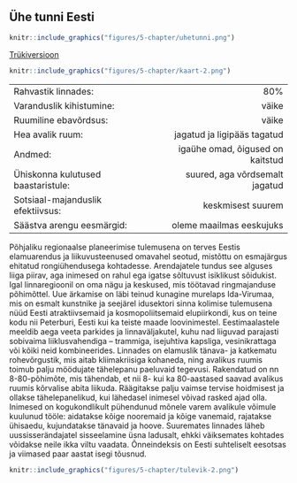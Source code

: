## Ühe tunni Eesti {-.chapter_section .chapter5_section .future_section}

<div class="map-icon">
```r
knitr::include_graphics("figures/5-chapter/uhetunni.png")
```
</div>

<div><a class="print-btn" href="print/EIA-2019-5.1-UhetunniEesti.pdf"><i class="fa fa-file" aria-hidden="true"></i>Trükiversioon</a></div>

```r

knitr::include_graphics("figures/5-chapter/kaart-2.png")

```

<table class="future-table">
<tbody>

<tr>
<td align="left" class="future-table-black">Rahvastik linnades:</td>
<td align="right" class="future-table-red">80%</td>
</tr>

<tr>
<td align="left" class="future-table-black">Varanduslik kihistumine:</td>
<td align="right" class="future-table-red">väike</td>
</tr>

<tr>
<td align="left" class="future-table-black">Ruumiline ebavõrdsus:</td>
<td align="right" class="future-table-red">väike</td>
</tr>

<tr>
<td align="left" class="future-table-black">Hea avalik ruum:</td>
<td align="right" class="future-table-red">jagatud ja ligipääs tagatud</td>
</tr>

<tr>
<td align="left" class="future-table-black">Andmed:</td>
<td align="right" class="future-table-red">igaühe omad, õigused on kaitstud</td>
</tr>

<tr>
<td align="left" class="future-table-black">Ühiskonna kulutused baastaristule:</td>
<td align="right" class="future-table-red">suured, aga võrdsemalt jagatud</td>
</tr>

<tr>
<td align="left" class="future-table-black">Sotsiaal-majanduslik efektiivsus:</td>
<td align="right" class="future-table-red">keskmisest suurem</td>
</tr>

<tr>
<td align="left" class="future-table-black">Säästva arengu eesmärgid:</td>
<td align="right" class="future-table-red">oleme maailmas eeskujuks</td>
</tr>
</tbody></table>

Põhjaliku regionaalse planeerimise tulemusena on terves Eestis elamuarendus ja liikuvusteenused omavahel seotud, mistõttu on esmajärgus ehitatud rongiühendusega kohtadesse. Arendajatele tundus see alguses liiga piirav, aga inimesed on rahul ega igatse sõltuvust isiklikust sõidukist. Igal linnaregioonil on oma nägu ja keskused, mis töötavad ringmajanduse põhimõttel. Uue ärkamise on läbi teinud kunagine murelaps Ida-Virumaa, mis on esmalt kunstnike ja seejärel idusektori sinna kolimise tulemusena nüüd Eesti atraktiivsemaid ja kosmopoliitsemaid elupiirkondi, kus on teine kodu nii Peterburi, Eesti kui ka teiste maade loovinimestel. Eestimaalastele meeldib aega veeta parkides ja linnaväljakutel, kuhu nad liiguvad parajasti sobivaima liiklusvahendiga – trammiga, isejuhtiva kapsliga, vesinikrattaga või kõiki neid kombineerides. Linnades on elamuslik tänava- ja katkematu rohevõrgustik, mis aitab kliimakriisiga kohaneda, ning avalikus ruumis toimub palju möödujate tähelepanu paeluvaid tegevusi. Rakendatud on nn 8-80-põhimõte, mis tähendab, et nii 8- kui ka 80-aastased saavad avalikus ruumis kõrvalise abita liikuda. Räägitakse palju vaimse tervise hoidmisest ja ollakse tähelepanelikud, kui lähedasel inimesel võivad rasked ajad olla. Inimesed on kogukondlikult pühendunud mõnele varem avalikule võimule kuulunud tööle: aidatakse kõige nooremaid ja kõige vanemaid, rajatakse ühisaedu, kujundatakse tänavaid ja hoove. Suuremates linnades läheb uussisserändajatel sisseelamine üsna ladusalt, ehkki väiksemates kohtades võidakse neile ikka viltu vaadata. Õnneindeksis on Eesti suhteliselt eesotsas ja viimased paar aastat isegi tõusnud.

<div class="future-illustration">
```r

knitr::include_graphics("figures/5-chapter/tulevik-2.png")

```
</div>
